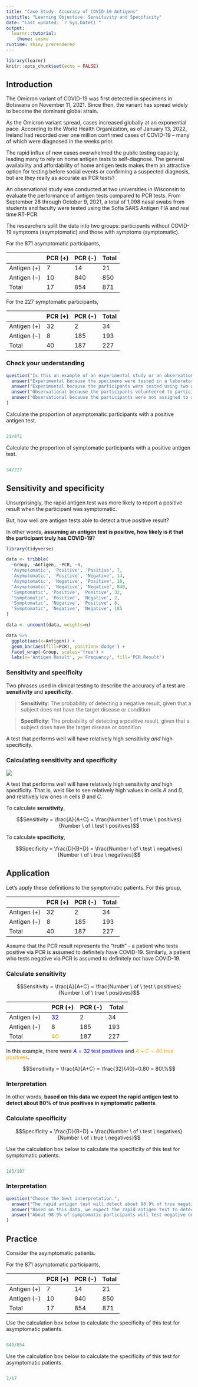 ---
title: "Case Study: Accuracy of COVID-19 Antigens"
subtitle: "Learning Objective: Sensitivity and Specificity"
date: "Last updated: `r Sys.Date()`"
output: 
  learnr::tutorial:
    theme: cosmo
runtime: shiny_prerendered
---

```{r setup, include=FALSE}
library(learnr)
knitr::opts_chunk$set(echo = FALSE)
```

## Introduction

The Omicron variant of COVID-19 was first detected in specimens in Botswana on November 11, 2021. Since then, the variant has spread widely to become the dominant global strain.

As the Omicron variant spread, cases increased globally at an exponential pace. According to the World Health Organization, as of January 13, 2022, Ireland had recorded over one million confirmed cases of COVID-19 -- many of which were diagnosed in the weeks prior.

The rapid influx of new cases overwhelmed the public testing capacity, leading many to rely on home antigen tests to self-diagnose. The general availability and affordability of home antigen tests makes them an attractive option for testing before social events or confirming a suspected diagnosis, but are they really as accurate as PCR tests?

An observational study was conducted at two universities in Wisconsin to evaluate the performance of antigen tests compared to PCR tests. From September 28 through October 9, 2021, a total of 1,098 nasal swabs from students and faculty were tested using the Sofia SARS Antigen FIA and real time RT-PCR.

The researchers split the data into two groups: participants without COVID-19 symptoms (asymptomatic) and those with symptoms (symptomatic).

For the 871 asymptomatic participants,

|             | PCR (+) | PCR (-) | Total |
|-------------|---------|---------|-------|
| Antigen (+) | 7       | 14      | 21    |
| Antigen (-) | 10      | 840     | 850   |
| Total       | 17      | 854     | 871   |


For the 227 symptomatic participants,

|             | PCR (+) | PCR (-) | Total |
|-------------|---------|---------|-------|
| Antigen (+) | 32      | 2       | 34    |
| Antigen (-) | 8       | 185     | 193   |
| Total       | 40      | 187     | 227   |

### Check your understanding

```{r quiz1}
question("Is this an example of an experimental study or an observational study? Explain your reasoning.",
  answer("Experimental because the specimens were tested in a laboratory."),
  answer("Experimental because the participants were tested using two different methods."),
  answer("Observational because the participants volunteered to participate."),
  answer("Observational because the participants were not assigned to a particular test or intervention.", correct=TRUE)
)
```

Calculate the proportion of asymptomatic participants with a positive antigen test.

```{r exercise1, exercise=TRUE}

```

```{r, exercise1-solution}
21/871
```


Calculate the proportion of symptomatic participants with a positive antigen test.

```{r exercise2, exercise=TRUE}

```

```{r, exercise2-solution}
34/227
```



## Sensitivity and specificity

Unsurprisingly, the rapid antigen test was more likely to report a positive result when the participant was symptomatic.

But, how well are antigen tests able to detect a true positive result?

In other words, __assuming an antigen test is positive, how likely is it that the participant truly has COVID-19__?

```{r, message=FALSE}
library(tidyverse)

data <- tribble(
  ~Group, ~Antigen, ~PCR, ~n,
  'Asymptomatic', 'Positive', 'Positive', 7,
  'Asymptomatic', 'Positive', 'Negative', 14,
  'Asymptomatic', 'Negative', 'Positive', 10,
  'Asymptomatic', 'Negative', 'Negative', 840,
  'Symptomatic', 'Positive', 'Positive', 32,
  'Symptomatic', 'Positive', 'Negative', 2,
  'Symptomatic', 'Negative', 'Positive', 8,
  'Symptomatic', 'Negative', 'Negative', 185
)

data <- uncount(data, weights=n)

data %>%
  ggplot(aes(x=Antigen)) + 
  geom_bar(aes(fill=PCR), position='dodge') + 
  facet_wrap(~Group, scales='free') + 
  labs(x='Antigen Result', y='Frequency', fill='PCR Result')
```

### Sensitivity and specificity

Two phrases used in clinical testing to describe the accuracy of a test are __sensitivity__ and __specificity__.

> __Sensitivity__: The probability of detecting a negative result, given that a subject does not have the target disease or condition

> __Specificity__: The probability of detecting a positive result, given that a subject does have the target disease or condition

A test that performs well will have relatively high sensitivity _and_ high specificity.

### Calculating sensitivity and specificity

![](https://online.stat.psu.edu/onlinecourses/sites/stat507/files/lesson06/table_01.png)

A test that performs well will have relatively high sensitivity _and_ high specificity. That is, we'd like to see relatively high values in cells $A$ and $D$, and relatively low ones in cells $B$ and $C$.

To calculate __sensitivity__,

$$Sensitivity = \frac{A}{A+C} = \frac{Number \ of \ true \ positives}{Number \ of \ test \ positives}$$

To calculate __specificity__,

$$Specificity = \frac{D}{B+D} = \frac{Number \ of \ test \ negatives}{Number \ of \ true \ negatives}$$


## Application

Let's apply these definitions to the symptomatic patients. For this group,

|             | PCR (+) | PCR (-) | Total |
|-------------|---------|---------|-------|
| Antigen (+) | 32      | 2       | 34    |
| Antigen (-) | 8       | 185     | 193   |
| Total       | 40      | 187     | 227   |

Assume that the PCR result represents the "truth" - a patient who tests positive via PCR is assumed to definitely have COVID-19. Similarly, a patient who tests negative via PCR is assumed to definitely _not_ have COVID-19.

### Calculate sensitivity

$$Sensitivity = \frac{A}{A+C} = \frac{Number \ of \ test \ positives}{Number \ of \ true \ positives}$$

|             | PCR (+) | PCR (-) | Total |
|-------------|---------|---------|-------|
| Antigen (+) | <span style="color: blue;">32</span>      | 2       | 34    |
| Antigen (-) | 8       | 185     | 193   |
| Total       | <span style="color: orange;">40</span>      | 187     | 227   |

In this example, there were <span style="color: blue;">$A=32$ test positives</span> and <span style="color: orange;">$A+C=40$ true positives</span>.

$$Sensitivity = \frac{A}{A+C} = \frac{32}{40}=0.80 = 80\%$$

### Interpretation

In other words, __based on this data we expect the rapid antigen test to detect about 80% of true positives in symptomatic patients__.

### Calculate specificity

$$Specificity = \frac{D}{B+D} = \frac{Number \ of \ test \ negatives}{Number \ of \ true \ negatives}$$

Use the calculation box below to calculate the specificity of this test for symptomatic patients.

```{r exercise3, exercise=TRUE}

```

```{r, exercise3-solution}
185/187
```

### Interpretation

```{r quiz2}
question("Choose the best interpretation.",
  answer("The rapid antigen test will detect about 98.9% of true negatives in symptomatic patients."),
  answer("Based on this data, we expect the rapid antigen test to detect about 98.9% of true negatives in symptomatic patients.", correct=TRUE),
  answer("About 98.9% of symptomatic participants will test negative on both the rapid antigen test and PCR test.")
)
```

## Practice

Consider the asymptomatic patients.

For the 871 asymptomatic participants,

|             | PCR (+) | PCR (-) | Total |
|-------------|---------|---------|-------|
| Antigen (+) | 7       | 14      | 21    |
| Antigen (-) | 10      | 840     | 850   |
| Total       | 17      | 854     | 871   |

Use the calculation box below to calculate the specificity of this test for asymptomatic patients.

```{r exercise4, exercise=TRUE}

```

```{r, exercise4-solution}
840/854
```

Use the calculation box below to calculate the specificity of this test for asymptomatic patients.

```{r exercise5, exercise=TRUE}

```

```{r, exercise5-solution}
7/17
```